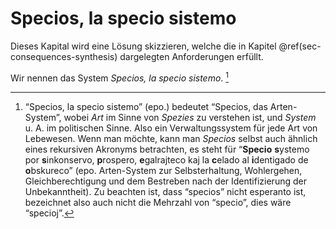 # Specios, la specio sistemo {#sec-foundation-specios}

Dieses Kapital wird eine Lösung skizzieren, welche die in Kapitel \@ref(sec-consequences-synthesis) dargelegten Anforderungen erfüllt.

Wir nennen das System \index{Specios}*Specios, la specio sistemo*.
^["Specios, la specio sistemo" (\index{Esperanto}epo.) bedeutet "Specios, das Arten-System",
wobei *Art* im Sinne von *Spezies* zu verstehen ist, und *System* u.&nbsp;A. im politischen Sinne.
Also ein Verwaltungssystem für jede Art von Lebewesen.
Wenn man möchte, kann man *Specios* selbst auch ähnlich eines rekursiven Akronyms betrachten, es steht für
"**Specio** **s**ystemo por **s**inkonservo, **p**rospero, **e**galrajteco kaj la **c**elado al **i**dentigado de **o**bskureco"
(epo. Arten-System zur Selbsterhaltung, Wohlergehen, Gleichberechtigung und dem Bestreben nach der Identifizierung der Unbekanntheit).
Zu beachten ist, dass "specios" nicht esperanto ist, bezeichnet also auch nicht die Mehrzahl von "specio", dies wäre "specioj".]
